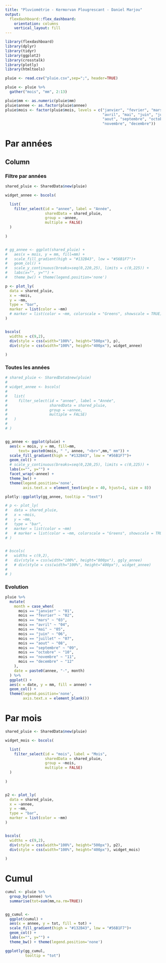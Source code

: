 ```yaml
---
title: "Pluviométrie - Kermorvan Plougrescant - Daniel Marjou"
output: 
  flexdashboard::flex_dashboard:
    orientation: columns
    vertical_layout: fill
---
```


```r
library(flexdashboard)
library(dplyr)
library(tidyr)
library(ggplot2)
library(crosstalk)
library(plotly)
library(htmltools)

pluie <- read.csv("pluie.csv",sep=";", header=TRUE)

pluie <- pluie %>%
  gather("mois", "mm", 2:13)

pluie$mm <- as.numeric(pluie$mm)
pluie$annee <- as.factor(pluie$annee)
pluie$mois <- factor(pluie$mois, levels = c("janvier", "fevrier", "mars",
                                            "avril", "mai", "juin", "juillet",
                                            "aout", "septembre", "octobre", 
                                            "novembre", "decembre"))
```

Par années
=========================================================================================

Column {.tabset}
-------------------------------------

### Filtre par années


```r
shared_pluie <- SharedData$new(pluie)

widget_annee <- bscols(

  list(
    filter_select(id = "annee", label = "Année", 
                  sharedData = shared_pluie, 
                  group = ~annee, 
                  multiple = FALSE)
  )
  
)


# gg_annee <- ggplot(shared_pluie) +
#   aes(x = mois, y = mm, fill=mm) + 
#   scale_fill_gradient(high = "#132B43", low = "#56B1F7")+
#   geom_col() +
#   scale_y_continuous(breaks=seq(0,220,25), limits = c(0,225)) +
#   labs(x="", y="") +
#   theme_bw() + theme(legend.position='none') 

p <- plot_ly(
  data = shared_pluie,
  x = ~mois,
  y = ~mm,
  type = "bar",
  marker = list(color = ~mm)
  # marker = list(color = ~mm, colorscale = "Greens", showscale = TRUE)
)


bscols(
  widths = c(9,2),
  div(style = css(width="100%", height="500px"), p),
  div(style = css(width="100%", height="400px"), widget_annee)
  
)
```

### Toutes les années

```r
# shared_pluie <- SharedData$new(pluie)
# 
# widget_annee <- bscols(
# 
#   list(
#     filter_select(id = "annee", label = "Année", 
#                   sharedData = shared_pluie, 
#                   group = ~annee, 
#                   multiple = FALSE)
#   )
#   
# )


gg_annee <- ggplot(pluie) +
  aes(x = mois, y = mm, fill=mm, 
      text= paste0(mois, " ", annee, "<br>",mm," mm")) +
  scale_fill_gradient(high = "#132B43", low = "#56B1F7")+
  geom_col() +
  # scale_y_continuous(breaks=seq(0,220,25), limits = c(0,225)) +
  labs(x="", y="") +
  facet_wrap(~annee) +
  theme_bw() + 
  theme(legend.position='none',
        axis.text.x = element_text(angle = 40, hjust=1, size = 8))

plotly::ggplotly(gg_annee, tooltip = "text")

# p <- plot_ly(
#   data = shared_pluie,
#   x = ~mois,
#   y = ~mm,
#   type = "bar",
#   marker = list(color = ~mm)
#   # marker = list(color = ~mm, colorscale = "Greens", showscale = TRUE)
# )


# bscols(
#   widths = c(9,2),
#   div(style = css(width="100%", height="800px"), ggly_annee)
#   # div(style = css(width="100%", height="400px"), widget_annee)
#   
# )
```


### Evolution

```r

pluie %>%
  mutate(
    month = case_when(
      mois == "janvier" ~ "01",
      mois == "fevrier" ~ "02",
      mois == "mars" ~ "03",
      mois == "avril" ~ "04",
      mois == "mai" ~ "05",
      mois == "juin" ~ "06",
      mois == "juillet" ~ "07",
      mois == "aout" ~ "08",
      mois == "septembre" ~ "09",
      mois == "octobre" ~ "10",
      mois == "novembre" ~ "11",
      mois == "decembre" ~ "12"
    ),
    date = paste0(annee, "-", month)
  ) %>%
  ggplot() +
  aes(x = date, y = mm, fill = annee) +
  geom_col() +
  theme(legend.position='none',
        axis.text.x = element_blank())

```



Par mois
=========================================================================

```r
shared_pluie <- SharedData$new(pluie)

widget_mois <- bscols(

  list(
    filter_select(id = "mois", label = "Mois", 
                  sharedData = shared_pluie, 
                  group = ~mois, 
                  multiple = FALSE)
  )
  
)


p2 <- plot_ly(
  data = shared_pluie,
  x = ~annee,
  y = ~mm,
  type = "bar",
  marker = list(color = ~mm)
)


bscols(
  widths = c(9,2),
  div(style = css(width="100%", height="500px"), p2),
  div(style = css(width="100%", height="400px"), widget_mois)
  
)
```



Cumul
======================================================================

```r
cumul <- pluie %>%
  group_by(annee) %>%
  summarise(tot=sum(mm,na.rm=TRUE))


gg_cumul <- 
  ggplot(cumul) +
  aes(x = annee, y = tot, fill = tot) + 
  scale_fill_gradient(high = "#132B43", low = "#56B1F7")+
  geom_col() +
  labs(x="", y="") +
  theme_bw() + theme(legend.position='none') 

ggplotly(gg_cumul,
         tooltip = "tot")

```




